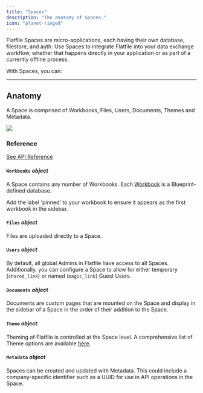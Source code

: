 ```yaml
---
title: "Spaces"
description: "The anatomy of Spaces."
icon: "planet-ringed"
---
```


Flatfile Spaces are micro-applications, each having their own database, filestore, and auth.
Use Spaces to integrate Flatfile into your data exchange workflow, whether that happens directly
in your application or as part of a currently offline process.

With Spaces, you can:

<CardGroup cols={3}>
  <Card
    title="Embed Flatfile in your app"
    icon="person-to-portal"
    href="/guides/use-cases/embedding"
  ></Card>
  <Card
    title="Setup headless file feeds"
    icon="bolt-auto"
    href="/guides/use-cases/headless"
  ></Card>
  <Card
    title="Run onboarding projects"
    icon="arrow-progress"
    href="/guides/use-cases/collaborate"
  ></Card>
</CardGroup>

---

## Anatomy

A Space is comprised of Workbooks, Files, Users, Documents, Themes and Metadata.

<img
  src="../images/concepts/spaces_anatomy.png"
  caption="The anatomy of a Space"
/>

### Reference

[See API Reference](https://flatfile.stoplight.io/docs/api/25e20c8ab61c5-create-a-space)

#### `Workbooks` _object_

A Space contains any number of Workbooks. Each <Tooltip tip="Analogous to a database...">[Workbook](../concepts/workbooks)</Tooltip> is a Blueprint-defined database.

<Tip>
  Add the label 'pinned' to your workbook to ensure it appears as the first
  workbook in the sidebar.
</Tip>

#### `Files` _object_

Files are uploaded directly to a Space.

#### `Users` _object_

By default, all global Admins in Flatfile have access to all Spaces. Additionally, you can configure a Space to allow for either temporary (`shared_link`) or named (`magic_link`) Guest Users.

#### `Documents` _object_

Documents are custom pages that are mounted on the Space and display in the sidebar of a Space in the order of their addition to the Space.

#### `Theme` _object_

Theming of Flatfile is controlled at the Space level. A comprehensive list of Theme options are available [here](../guides/theming).

#### `Metadata` _object_

Spaces can be created and updated with Metadata. This could include a company-specific identifier such as a UUID for use in API operations in the Space.
